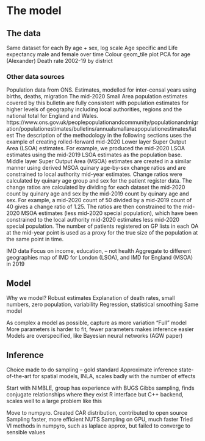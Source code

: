 # The model {#sec-Chapter3}

## The data

Same dataset for each
By age + sex, log scale
Age specific and Life expectancy male and female over time
Colour geom_tile plot
PCA for age (Alexander)
Death rate 2002-19 by district

### Other data sources

Population data from ONS.
Estimates, modelled for inter-censal years using births, deaths, migration
The mid-2020 Small Area population estimates covered by this bulletin are fully consistent with population estimates for higher levels of geography including local authorities, regions and the national total for England and Wales.
https://www.ons.gov.uk/peoplepopulationandcommunity/populationandmigration/populationestimates/bulletins/annualsmallareapopulationestimates/latest
The description of the methodology in the following sections uses the example of creating rolled-forward mid-2020 Lower layer Super Output Area (LSOA) estimates. For example, we produced the mid-2020 LSOA estimates using the mid-2019 LSOA estimates as the population base.
Middle layer Super Output Area (MSOA) estimates are created in a similar manner using derived MSOA quinary age-by-sex change ratios and are constrained to local authority mid-year estimates.
Change ratios were calculated by quinary age group and sex for the patient register data. The change ratios are calculated by dividing for each dataset the mid-2020 count by quinary age and sex by the mid-2019 count by quinary age and sex. For example, a mid-2020 count of 50 divided by a mid-2019 count of 40 gives a change ratio of 1.25.
The ratios are then constrained to the mid-2020 MSOA estimates (less mid-2020 special population), which have been constrained to the local authority mid-2020 estimates less mid-2020 special population.
The number of patients registered on GP lists in each OA at the mid-year point is used as a proxy for the true size of the population at the same point in time.

IMD data
Focus on income, education, – not health
Aggregate to different geographies
map of IMD for London (LSOA), and IMD for England (MSOA) in 2019

## Model

Why we model? Robust estimates
Explanation of death rates, small numbers, zero population, variability
Regression, statistical smoothing
Same model

As complex a model as possible, capture as more variation
"Full" model
More parameters is harder to fit, fewer parameters makes inference easier
Models are overspecified, like Bayesian neural networks (AGW paper)

## Inference

Choice made to do sampling – gold standard
Approximate inference state-of-the-art for spatial models, INLA, scales badly with the number of effects

Start with NIMBLE, group has experience with BUGS
Gibbs sampling, finds conjugate relationships where they exist
R interface but C++ backend, scales well to a large problem like this

Move to numpyro.
Created CAR distribution, contributed to open source
Sampling faster, more efficient NUTS
Sampling on GPU, much faster
Tried VI methods in numpyro, such as laplace approx, but failed to converge to sensible values

